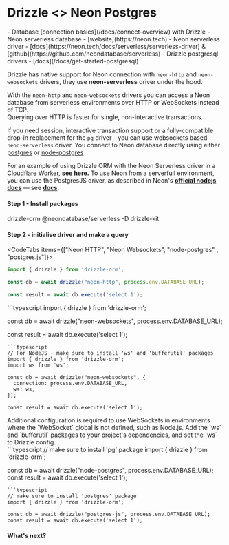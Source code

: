 
# Drizzle \<\> Neon Postgres
<Prerequisites>
- Database [connection basics](/docs/connect-overview) with Drizzle
- Neon serverless database - [website](https://neon.tech)
- Neon serverless driver - [docs](https://neon.tech/docs/serverless/serverless-driver) & [github](https://github.com/neondatabase/serverless)
- Drizzle postgresql drivers - [docs](/docs/get-started-postgresql)
</Prerequisites>

Drizzle has native support for Neon connection with `neon-http` and `neon-websockets` drivers, they use **neon-serverless** driver under the hood.  
  
With the `neon-http` and `neon-websockets` drivers you can access a Neon database from serverless environments over HTTP or WebSockets instead of TCP.  
Querying over HTTP is faster for single, non-interactive transactions.  
  
If you need session, interactive transaction support or a fully-compatible drop-in replacement for the `pg` driver - you can use websockets based `neon-serverless` driver.
You connect to Neon database directly using either [postgres](/docs/get-started-postgresql#postgresjs) or [node-postgres](/docs/get-started-postgresql/#node-postgres)
  
For an example of using Drizzle ORM with the Neon Serverless driver in a Cloudflare Worker, **[see here.](http://driz.link/neon-cf-ex)**
To use Neon from a serverfull environment, you can use the PostgresJS driver, as described in Neon's **[official nodejs docs](https://neon.tech/docs/guides/node)** — see **[docs](#postgresjs)**.

#### Step 1 - Install packages
<Npm>
drizzle-orm @neondatabase/serverless
-D drizzle-kit
</Npm>

#### Step 2 - initialise driver and make a query
<CodeTabs items={["Neon HTTP", "Neon Websockets", "node-postgres" , "postgres.js"]}>
```typescript
import { drizzle } from 'drizzle-orm';

const db = await drizzle("neon-http", process.env.DATABASE_URL);

const result = await db.execute('select 1');
```
<Section>
```typescript
import { drizzle } from 'drizzle-orm';

const db = await drizzle("neon-websockets", process.env.DATABASE_URL);

const result = await db.execute('select 1');
```
```typescript
// For NodeJS - make sure to install 'ws' and 'bufferutil' packages
import { drizzle } from 'drizzle-orm';
import ws from 'ws';

const db = await drizzle("neon-websockets", {
  connection: process.env.DATABASE_URL,
  ws: ws,
});

const result = await db.execute('select 1');
```
<Callout type="warning" emoji="⚙️">
Additional configuration is required to use WebSockets in environments where the `WebSocket` global is not defined, such as Node.js.  
Add the `ws` and `bufferutil` packages to your project's dependencies, and set the `ws` to Drizzle config.
</Callout>
</Section>
```typescript
// make sure to install 'pg' package
import { drizzle } from 'drizzle-orm';

const db = await drizzle("node-postgres", process.env.DATABASE_URL);
const result = await db.execute('select 1');
```
```typescript
// make sure to install 'postgres' package
import { drizzle } from 'drizzle-orm';

const db = await drizzle("postgres-js", process.env.DATABASE_URL);
const result = await db.execute('select 1');
```
</CodeTabs>

#### What's next?
<WhatsNextPostgres/>
